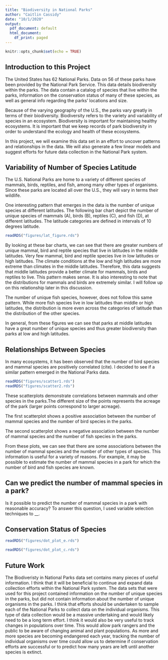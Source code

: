 ```yaml
---
title: "Biodiversity in National Parks"
author: "Caitlin Cassidy"
date: "10/1/2020"
output:
  pdf_document: default
  html_document:
    df_print: paged
---
```


```r
knitr::opts_chunk$set(echo = TRUE)
```


## Introduction to this Project
The United States has 62 National Parks. Data on 56 of these parks have been provided by the National Park Service. This data details biodiversity within the parks. The data contain a catalog of species that live within the parks, information on the conservation status of many of these species, as well as general info regarding the parks' locations and size.

Because of the varying geography of the U.S., the parks vary greatly in terms of their biodiversity. Biodiversity refers to the variety and variability of species in an ecosystem. Biodiversity is important for maintaining healthy ecosystems. It is important that we keep records of park biodiversity in order to understand the ecology and health of these ecosystems.

In this project, we will examine this data set in an effort to uncover patterns and relationships in the data. We will also generate a few linear models and suggest efforts for future data collection in the National Park system.

## Variability of Number of Species Latitude 
The U.S. National Parks are home to a variety of different species of mammals, birds, reptiles, and fish, among many other types of organisms. Since these parks are located all over the U.S., they will vary in terms their wildlife. 

One interesting pattern that emerges in the data is the number of unique species at different latitudes. The following bar chart depict the number of unique species of mammals (A), birds (B), reptiles (C), and fish (D), at different latitudes. The latitude categories are defined in intervals of 10 degrees latitude. 

```r
readRDS("figures/lat_figure.rds")
```
By looking at these bar charts, we can see that there are greater numbers of unique mammal, bird and reptile species that live in latitudes in the middle latitudes. Very few mammal, bird and reptile species live in low latitudes or high latitudes. The climate conditions at the low and high latitudes are more extreme than climates in the middle latitudes. Therefore, this data suggests that middle latitudes provide a better climate for mammals, birds and reptiles to live. This pattern makes sense. It is also interesting to note that the distributions for mammals and birds are extremely similar. I will follow up on this relationship later in this discussion.

The number of unique fish species, however, does not follow this same pattern. While more fish species live in low latitudes than middle or high latitudes, the distribution is more even across the categories of latitude than the distribution of the other species.

In general, from these figures we can see that parks at middle latitudes have a great number of unique species and thus greater biodiversity than parks at low and high latitudes.

## Relationships Between Species
In many ecosystems, it has been observed that the number of bird species and mammal species are positively correlated (cite). I decided to see if a similar pattern emerged in the National Parks data. 

```r
readRDS("figures/scatter1.rds")
readRDS("figures/scatter2.rds")
```
These scatterplots demonstrate correlations between mammals and other species in the parks.The different size of the points represents the acreage of the park (larger points correspond to larger acreage). 

The first scatterplot shows a positive association between the number of mammal species and the number of bird species in the parks. 

The second scatterplot shows a negative association between the number of mammal species and the number of fish species in the parks.

From these plots, we can see that there are some associations between the number of mammal species and the number of other types of species. This information is useful for a variety of reasons. For example, it may be possible to estimate the number of mammal species in a park for which the number of bird and fish species are known.

## Can we predict the number of mammal species in a park?
Is it possible to predict the number of mammal species in a park with reasonable accuracy?
To answer this question, I used variable selection techniques to __. 


## Conservation Status of Species

```r
readRDS("figures/dot_plot_e.rds")
```

```r
readRDS("figures/dot_plot_c.rds")
```


## Future Work
The Biodiveristy in National Parks data set contains many pieces of useful information. I think that it will be beneficial to continue and expand data collection efforts within the National Park system. The data sets that were used for this project contained information on the number of unique species in the parks, but did not contain information about the number of unique organisms in the parks. I think that efforts should be undertaken to sample each of the National Parks to collect data on the individual organisms. This type of data collection would be a massive undertaking and would likely need to be a long term effort. I think it would also be very useful to track changes in populations over time. This would allow park rangers and the public to be aware of changing animal and plant populations. As more and more species are becoming endangered each year, tracking the number of individual organisms over time could allow us to determine if conservation efforts are successful or to predict how many years are left until another species is extinct.


